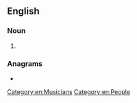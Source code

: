 {{also|rockstar}}
==English==
{{wikipedia|dab=rock star}}

===Noun===
{{en-noun}}

# {{alternative spelling of|rockstar|lang=en}}

===Anagrams===
* {{anagrams|en|a=ackorrst|rock rats|tarrocks}}

[[Category:en:Musicians]]
[[Category:en:People]]